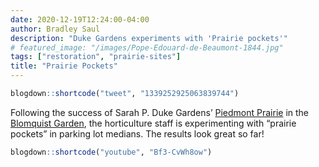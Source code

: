 ```yaml
---
date: 2020-12-19T12:24:00-04:00
author: Bradley Saul
description: "Duke Gardens experiments with 'Prairie pockets'"
# featured_image: "/images/Pope-Edouard-de-Beaumont-1844.jpg"
tags: ["restoration", "prairie-sites"]
title: "Prairie Pockets"
---
```


```r
blogdown::shortcode("tweet", "1339252925063839744")
```

Following the success of Sarah P. Duke Gardens' [Piedmont Prairie](https://today.duke.edu/2015/06/prairie) in the [Blomquist Garden](https://gardens.duke.edu/about/blomquist-garden), the horticulture staff is experimenting with "prairie pockets" in parking lot medians. The results look great so far!

```r
blogdown::shortcode("youtube", "Bf3-CvWh8ow")
```